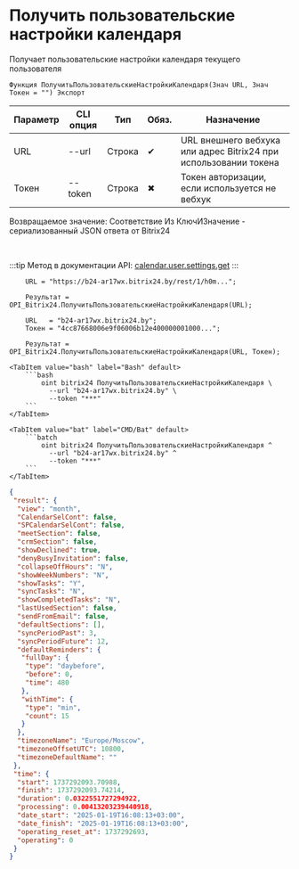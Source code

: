 ﻿---
sidebar_position: 6
description: Получить пользовательские настройки календаря и другие функции для работы с Bitrix24 в Открытом пакете интеграций - бесплатной open-source библиотеке интеграций для 1С:Предприятие 8, OneScript и CLI
keywords: [1C, 1С, 1С:Предприятие, 1С:Предприятие 8.3, API, Интеграция, Сервисы, Обмен, OneScript, CLI, Bitrix24]
---


# Получить пользовательские настройки календаря
 Получает пользовательские настройки календаря текущего пользователя



`Функция ПолучитьПользовательскиеНастройкиКалендаря(Знач URL, Знач Токен = "") Экспорт`

  | Параметр | CLI опция | Тип | Обяз. | Назначение |
  |-|-|-|-|-|
  | URL | --url | Строка | &#x2714; | URL внешнего вебхука или адрес Bitrix24 при использовании токена |
  | Токен | --token | Строка | &#x2716; | Токен авторизации, если используется не вебхук |

  
  Возвращаемое значение:   Соответствие Из КлючИЗначение - сериализованный JSON ответа от Bitrix24

<br/>

:::tip
Метод в документации API: [calendar.user.settings.get](https://apidocs.bitrix24.ru/api-reference/calendar/calendar-user-settings-get.html)
:::
<br/>



```bsl title="Пример использования для 1С:Предприятие/OneScript"
    URL = "https://b24-ar17wx.bitrix24.by/rest/1/h0m...";

    Результат = OPI_Bitrix24.ПолучитьПользовательскиеНастройкиКалендаря(URL);

    URL   = "b24-ar17wx.bitrix24.by";
    Токен = "4cc87668006e9f06006b12e400000001000...";

    Результат = OPI_Bitrix24.ПолучитьПользовательскиеНастройкиКалендаря(URL, Токен);
```
    

 <Tabs>
  
    <TabItem value="bash" label="Bash" default>
        ```bash
            oint bitrix24 ПолучитьПользовательскиеНастройкиКалендаря \
              --url "b24-ar17wx.bitrix24.by" \
              --token "***"
        ```
    </TabItem>
  
    <TabItem value="bat" label="CMD/Bat" default>
        ```batch
            oint bitrix24 ПолучитьПользовательскиеНастройкиКалендаря ^
              --url "b24-ar17wx.bitrix24.by" ^
              --token "***"
        ```
    </TabItem>
</Tabs>


```json title="Результат"
{
 "result": {
  "view": "month",
  "CalendarSelCont": false,
  "SPCalendarSelCont": false,
  "meetSection": false,
  "crmSection": false,
  "showDeclined": true,
  "denyBusyInvitation": false,
  "collapseOffHours": "N",
  "showWeekNumbers": "N",
  "showTasks": "Y",
  "syncTasks": "N",
  "showCompletedTasks": "N",
  "lastUsedSection": false,
  "sendFromEmail": false,
  "defaultSections": [],
  "syncPeriodPast": 3,
  "syncPeriodFuture": 12,
  "defaultReminders": {
   "fullDay": {
    "type": "daybefore",
    "before": 0,
    "time": 480
   },
   "withTime": {
    "type": "min",
    "count": 15
   }
  },
  "timezoneName": "Europe/Moscow",
  "timezoneOffsetUTC": 10800,
  "timezoneDefaultName": ""
 },
 "time": {
  "start": 1737292093.70988,
  "finish": 1737292093.74214,
  "duration": 0.0322551727294922,
  "processing": 0.00413203239440918,
  "date_start": "2025-01-19T16:08:13+03:00",
  "date_finish": "2025-01-19T16:08:13+03:00",
  "operating_reset_at": 1737292693,
  "operating": 0
 }
}
```
